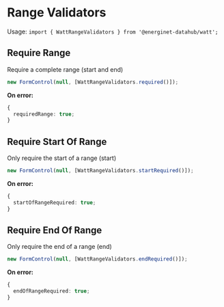 <!--
@license
Copyright 2020 Energinet DataHub A/S

Licensed under the Apache License, Version 2.0 (the "License2");
you may not use this file except in compliance with the License.
You may obtain a copy of the License at

    http://www.apache.org/licenses/LICENSE-2.0

Unless required by applicable law or agreed to in writing, software
distributed under the License is distributed on an "AS IS" BASIS,
WITHOUT WARRANTIES OR CONDITIONS OF ANY KIND, either express or implied.
See the License for the specific language governing permissions and
limitations under the License.
-->

<Meta title="Utils/Range Validators" />

# Range Validators

Usage: `import { WattRangeValidators } from '@energinet-datahub/watt';`

## Require Range

Require a complete range (start and end)

```ts
new FormControl(null, [WattRangeValidators.required()]);
```

**On error:**

```ts
{
  requiredRange: true;
}
```

## Require Start Of Range

Only require the start of a range (start)

```ts
new FormControl(null, [WattRangeValidators.startRequired()]);
```

**On error:**

```ts
{
  startOfRangeRequired: true;
}
```

## Require End Of Range

Only require the end of a range (end)

```ts
new FormControl(null, [WattRangeValidators.endRequired()]);
```

**On error:**

```ts
{
  endOfRangeRequired: true;
}
```
